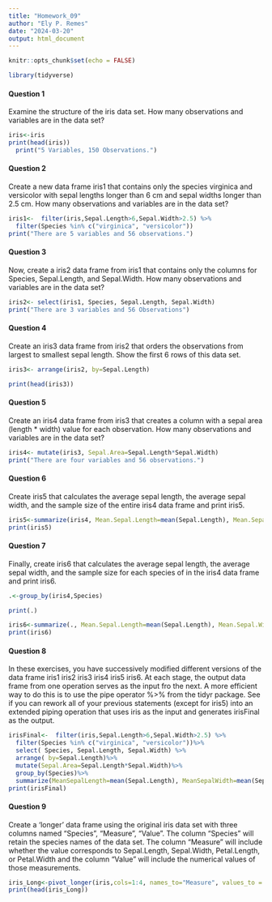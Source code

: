 ```yaml
---
title: "Homework_09"
author: "Ely P. Remes"
date: "2024-03-20"
output: html_document
---
```


```r
knitr::opts_chunk$set(echo = FALSE)
```

```r
library(tidyverse)
```

#### Question 1
Examine the structure of the iris data set. How many observations and variables are in the data set?
```r
iris<-iris
print(head(iris))
  print("5 Variables, 150 Observations.")
```

#### Question 2
Create a new data frame iris1 that contains only the species virginica and versicolor with sepal lengths longer than 6 cm and sepal widths longer than 2.5 cm. How many observations and variables are in the data set?
```r
iris1<-  filter(iris,Sepal.Length>6,Sepal.Width>2.5) %>%
  filter(Species %in% c("virginica", "versicolor"))
print("There are 5 variables and 56 observations.") 
```

#### Question 3
 Now, create a iris2 data frame from iris1 that contains only the columns for Species, Sepal.Length, and Sepal.Width. How many observations and variables are in the data set?
```r
iris2<- select(iris1, Species, Sepal.Length, Sepal.Width)
print("There are 3 variables and 56 Observations") 
```

#### Question 4
 Create an iris3 data frame from iris2 that orders the observations from largest to smallest sepal length. Show the first 6 rows of this data set.
```r
iris3<- arrange(iris2, by=Sepal.Length)

print(head(iris3))
```

#### Question 5
Create an iris4 data frame from iris3 that creates a column with a sepal area (length * width) value for each observation. How many observations and variables are in the data set?
```r
iris4<- mutate(iris3, Sepal.Area=Sepal.Length*Sepal.Width)
print("There are four variables and 56 observations.")
```

#### Question 6
Create iris5 that calculates the average sepal length, the average sepal width, and the sample size of the entire iris4 data frame and print iris5.
```r
iris5<-summarize(iris4, Mean.Sepal.Length=mean(Sepal.Length), Mean.Sepal.Width=mean(Sepal.Width), Sample.Size=n())
print(iris5)
```

#### Question 7
Finally, create iris6 that calculates the average sepal length, the average sepal width, and the sample size for each species of in the iris4 data frame and print iris6.
```r
.<-group_by(iris4,Species)

print(.)

iris6<-summarize(., Mean.Sepal.Length=mean(Sepal.Length), Mean.Sepal.Width=mean(Sepal.Width), Sample.Size=n())
print(iris6)
```

#### Question 8
In these exercises, you have successively modified different versions of the data frame iris1 iris2 iris3 iris4 iris5 iris6. At each stage, the output data frame from one operation serves as the input fro the next. A more efficient way to do this is to use the pipe operator %>% from the tidyr package. See if you can rework all of your previous statements (except for iris5) into an extended piping operation that uses iris as the input and generates irisFinal as the output.
```r
irisFinal<-  filter(iris,Sepal.Length>6,Sepal.Width>2.5) %>%
  filter(Species %in% c("virginica", "versicolor"))%>%
  select( Species, Sepal.Length, Sepal.Width) %>%
  arrange( by=Sepal.Length)%>%
  mutate(Sepal.Area=Sepal.Length*Sepal.Width)%>%
  group_by(Species)%>%
  summarize(MeanSepalLength=mean(Sepal.Length), MeanSepalWidth=mean(Sepal.Width), SampleSize=n())
print(irisFinal)
```

#### Question 9
Create a ‘longer’ data frame using the original iris data set with three columns named “Species”, “Measure”, “Value”. The column “Species” will retain the species names of the data set. The column “Measure” will include whether the value corresponds to Sepal.Length, Sepal.Width, Petal.Length, or Petal.Width and the column “Value” will include the numerical values of those measurements.

```r
iris_Long<-pivot_longer(iris,cols=1:4, names_to="Measure", values_to = "Values")
print(head(iris_Long))
```